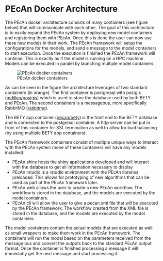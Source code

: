 
# PEcAn Docker Architecture

The PEcAn docker architecture consists of many containers (see figure below) that will communicate with each other. The goal of this architecture is to easily expand the PEcAn system by deploying new model containers and registering them with PEcAn. Once this is done the user can now use these new models in their work. The PEcAn framework will setup the configurations for the models, and send a message to the model containers to start execution. Once the execution is finished the PEcAn framework will continue. This is exactly as if the model is running on a HPC machine. Models can be executed in paralel by launching multiple model containers.

![PEcAn docker containers](pecan-docker.png)

As can be seen in the figure the architecture leverages of two standard containers (in orange). The first container is postgresql with postgis ([mdillon/postgis](https://hub.docker.com/r/mdillon/postgis/)) which is used to store the database used by both BETY and PEcAn. The second containers is a messagebus, more specifically RabbitMQ ([rabbitmq](https://hub.docker.com/_/rabbitmq/)). 

The BETY app container  ([pecan/bety](https://hub.docker.com/r/pecan/bety/)) is the front end to the BETY database and is connected to the postgresql container. A http server can be put in front of this container for SSL termination as well to allow for load balancing (by using multiple BETY app containers).

The PEcAn framework containers consist of multiple unique ways to interact with the PEcAn system (none of these containers will have any models installed):

- PEcAn shiny hosts the shiny applications developed and will interact with the database to get all information necessary to display
- PEcAn rstudio is a rstudio environment with the PEcAn libraries preloaded. This allows for prototyping of new algorithms that can be used as part of the PEcAn framework later.
- PEcAn web allows the user to create a new PEcAn workflow. The workflow is stored in the database, and the models are executed by the model containers.
- PEcAn cli will allow the user to give a pecan.xml file that will be executed by the PEcAn framework.  The workflow created from the XML file is stored in the database, and the models are executed by the model containers.

The model containers contain the actual models that are executed as well as small wrappers to make them work in the PEcAn framework. The containers will run the model based on the parameters received from the message bus and convert the outputs back to the standard PEcAn output format. Once the container is finished processing a message it will immediatly get the next message and start processing it.



